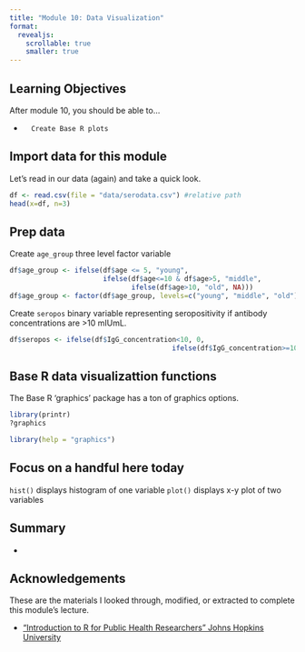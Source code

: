 ```yaml
---
title: "Module 10: Data Visualization"
format: 
  revealjs:
    scrollable: true
    smaller: true
---
```


## Learning Objectives

After module 10, you should be able to...

-		Create Base R plots

## Import data for this module

Let's read in our data (again) and take a quick look.

```r
df <- read.csv(file = "data/serodata.csv") #relative path
head(x=df, n=3)
```

## Prep data

Create `age_group` three level factor variable
```r
df$age_group <- ifelse(df$age <= 5, "young", 
                       ifelse(df$age<=10 & df$age>5, "middle", 
                              ifelse(df$age>10, "old", NA)))
df$age_group <- factor(df$age_group, levels=c("young", "middle", "old"))
```

Create `seropos` binary variable representing seropositivity if antibody concentrations are >10 mIUmL.
```r
df$seropos <- ifelse(df$IgG_concentration<10, 0, 
										ifelse(df$IgG_concentration>=10, 1, NA))
```

## Base R data visualizattion functions

The Base R 'graphics' package has a ton of graphics options. 

```r
library(printr)
?graphics
```

```r
library(help = "graphics")
```


## Focus on a handful here today

`hist()` displays histogram of one variable
`plot()` displays x-y plot of two variables



## Summary

-		

## Acknowledgements

These are the materials I looked through, modified, or extracted to complete this module's lecture.

-   ["Introduction to R for Public Health Researchers" Johns Hopkins University](https://jhudatascience.org/intro_to_r/)
